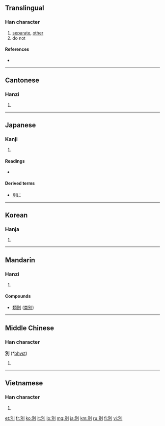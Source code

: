 {{also|别}}
==Translingual==

===Han character===
{{Han char|rn=18|rad=刀|as=05|sn=7|four=6220<sub>0</sub>|canj=口尸中弓 (RSLN)}}

# [[separate]], [[other]]
# do not

====References====
* {{Han ref|kx=0138.120|dkj=01924|dj=0312.010|hdz=10328.130|uh=5225|ud=21029|bh=A74F|bd=42831}}

----

==Cantonese==

===Hanzi===
{{yue-hanzi|jyut=|y=bit6|sim=别}}

# {{defn|Cantonese|sort=刀05}}

----

==Japanese==

===Kanji===
{{ja-kanji|grade=4|rs=刀05}}

# {{defn|Japanese}}

====Readings====
* {{ja-readings|on=[[べつ]] ([[betsu]]), [[べち]] ([[bechi]])|kun=[[わかれる]] ([[wakareru]]), [[わける]] ([[wakeru]]), [[わかれ]] ([[wakare]])}}

====Derived terms====
*[[別に]]

----

==Korean==

===Hanja===
{{ko-hanja|hangeul=별|rv=byeol|mr=pyŏl}}

# {{defn|Korean|sort=刀05}}

----

==Mandarin==

===Hanzi===
{{cmn-hanzi|sim=别|pin=[[bié]] ([[bie2]])|wg=pieh<sup>2</sup>}}

# {{defn|Mandarin|sort=刀05}}

====Compounds====
* [[類別]] ([[类别]])

----

==Middle Chinese==

===Han character===
'''別''' (*[[bhyɛt]])<!--the asterisk indicates that this character appears more than four times in the Tang Dynasty corpus of literature-->

# {{defn|Middle Chinese|sort=刀05}}

----

==Vietnamese==

===Han character===
{{vi-hantu|[[biệt]], [[biết]], [[bét]], [[bết]], [[bệt]], [[bịt]], [[bẹt]], [[bít]]|rs=刀05}}

# {{defn|Vietnamese|sort=刀05}}

[[et:別]]
[[fr:別]]
[[ko:別]]
[[it:別]]
[[lo:別]]
[[mg:別]]
[[ja:別]]
[[km:別]]
[[ru:別]]
[[fi:別]]
[[vi:別]]